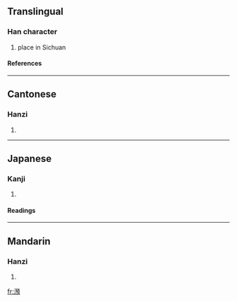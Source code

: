{{see|滪}}

==Translingual==
===Han character===
{{Han char|rn=85|rad=水|as=13|sn=16|four=3118<sub>6</sub>|canj=水弓弓金 (ENNC)}}
# place in Sichuan
====References====
{{Han ref|kx=0653.010|dkj=18388|dj=1063.030|hdz=31765.060|uh=6FA6|ud=28582|bh=BF48|bd=48968}}

----
==Cantonese==
===Hanzi===
{{yue-hanzi|jyut=|y=yu6}}
# {{defn|Cantonese}}

----
==Japanese==
===Kanji===
{{ja-kanji|grade=|rs=水13}}
# {{defn|Japanese}} 
====Readings====
{{ja-readings|on=[[よ]] (yo)|kun=}}

----
==Mandarin==
===Hanzi===
{{cmn-hanzi|sim=滪|pin=[[yù]] (yu4)|wg=yü<sup>4</sup>}}
# {{defn|Mandarin}}

[[fr:澦]]